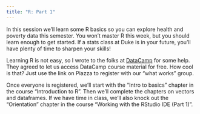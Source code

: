 ```yaml
---
title: "R: Part 1"
---
```


In this session we'll learn some R basics so you can explore health and poverty data this semester. You won't master R this week, but you should learn enough to get started. If a stats class at Duke is in your future, you'll have plenty of time to sharpen your skills!

Learning R is not easy, so I wrote to the folks at [DataCamp](https://www.datacamp.com) for some help. They agreed to let us access DataCamp course material for free. How cool is that? Just use the link on Piazza to register with our "what works" group.

Once everyone is registered, we'll start with the "Intro to basics" chapter in the course "Introduction to R". Then we'll complete the chapters on vectors and dataframes. If we have time in class, we'll also knock out the "Orientation" chapter in the course "Working with the RStudio IDE (Part 1)".